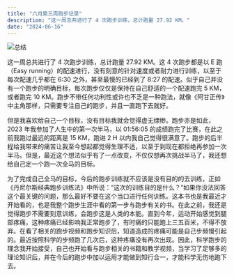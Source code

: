 ```yaml
---
title: "六月第三周跑步记录"
description: "这一周总共进行了 4 次跑步训练，总计跑量 27.92 KM。"
date: "2024-06-16"
---
```


![总结](running.png)

这一周总共进行了 4 次跑步训练，总计跑量 27.92 KM。这 4 次跑步都是以 E 跑（Easy running）的配速进行，没有刻意的针对速度或者耐力进行训练，以至于每次配速几乎都在 6:30 之外，甚至最慢的已经到了 8:27 的配速。似乎自己并没有一个跑步的明确目标，每次跑步仅仅是保持在自己舒适的一个配速跑完 5 KM，或者跑完 10 KM。跑步不带任何功利性或许也不乏是一种跑法，就像《阿甘正传》中主角那样，只需要专注自己的跑步，并且一直跑下去就好。

但是我喜欢给自己一个目标，没有目标我就会觉得虚无缥缈。跑步亦是如此，2023 年我参加了人生中的第一次半马，以 01:56:05 的成绩跑完了比赛，在此之前我跑过最远的距离是 15 KM，跑进 2 H 以内我自己觉得很满意了。跑步的后半程给我带来的痛苦让我至今想起都觉得生理不适，以至于到现在都拒绝再参加一次半马。但是，最近这个想法似乎有了一点改变，不仅仅想再次挑战半马了，我还想给自己定一个跑一次全马的目标。

为了完成自己全马的目标，今后的跑步训练就不应该是没有目的的去训练，正如《丹尼尔斯经典跑步训练法》中所说：“这次的训练目的是什么？”如果你没法回答这个最关键的问题，那么最好不要在这个当口进行任何训练。这本书也是我最近才开始看的，也是我整个跑步生涯中看的第一步与跑步有关的书。在此之前，我还是觉得跑步不需要刻意训练，会跑步这是人类的本能。直到今年，运动开始感觉到腿部疼痛，这种疼痛已经影响我正常跑步了，有时痛的只能跑上三五百米，不得不放弃。在看了相关的跑步视频和跑步知识后，知道造成的疼痛可能是自己步频慢引起的。最近按照科学的步频跑了几次后，这种疼痛没有再次出现。因此，科学跑步的理念我开始接受，自己也开始看与跑步相关的书籍和教学视频，当学习了足够多的理论知识后，并在今后的跑步中加以运用才能做到知行合一，才能科学无伤地跑下去。